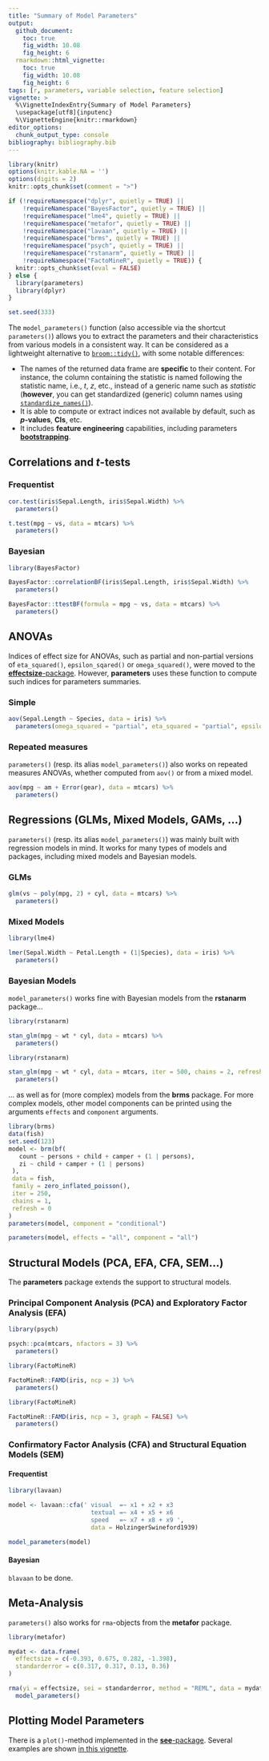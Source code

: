 ```yaml
---
title: "Summary of Model Parameters"
output: 
  github_document:
    toc: true
    fig_width: 10.08
    fig_height: 6
  rmarkdown::html_vignette:
    toc: true
    fig_width: 10.08
    fig_height: 6
tags: [r, parameters, variable selection, feature selection]
vignette: >
  %\VignetteIndexEntry{Summary of Model Parameters}
  \usepackage[utf8]{inputenc}
  %\VignetteEngine{knitr::rmarkdown}
editor_options: 
  chunk_output_type: console
bibliography: bibliography.bib
---
```


```r
library(knitr)
options(knitr.kable.NA = '')
options(digits = 2)
knitr::opts_chunk$set(comment = ">")

if (!requireNamespace("dplyr", quietly = TRUE) ||
    !requireNamespace("BayesFactor", quietly = TRUE) ||
    !requireNamespace("lme4", quietly = TRUE) ||
    !requireNamespace("metafor", quietly = TRUE) ||
    !requireNamespace("lavaan", quietly = TRUE) ||
    !requireNamespace("brms", quietly = TRUE) ||
    !requireNamespace("psych", quietly = TRUE) ||
    !requireNamespace("rstanarm", quietly = TRUE) ||
    !requireNamespace("FactoMineR", quietly = TRUE)) {
  knitr::opts_chunk$set(eval = FALSE)
} else {
  library(parameters)
  library(dplyr)
}

set.seed(333)
```

The `model_parameters()` function (also accessible via the shortcut `parameters()`) allows you to extract the parameters and their characteristics from various models in a consistent way. It can be considered as a lightweight alternative to [`broom::tidy()`](https://github.com/tidymodels/broom), with some notable differences: 

- The names of the returned data frame are **specific** to their content. For instance, the column containing the statistic is named following the statistic name, i.e., *t*, *z*, etc., instead of a generic name such as *statistic* (**however**, you can get standardized (generic) column names using [`standardize_names()`](https://easystats.github.io/parameters/reference/standardize_names.html)).
- It is able to compute or extract indices not available by default, such as ***p*-values**, **CIs**, etc.
- It includes **feature engineering** capabilities, including parameters [**bootstrapping**](https://easystats.github.io/parameters/articles/bootstrapping.html).


## Correlations and *t*-tests

### Frequentist

```r
cor.test(iris$Sepal.Length, iris$Sepal.Width) %>% 
  parameters()
```

```r
t.test(mpg ~ vs, data = mtcars) %>% 
  parameters()
```


### Bayesian

```r
library(BayesFactor)

BayesFactor::correlationBF(iris$Sepal.Length, iris$Sepal.Width) %>% 
  parameters()
```

```r
BayesFactor::ttestBF(formula = mpg ~ vs, data = mtcars) %>% 
  parameters()
```

## ANOVAs

Indices of effect size for ANOVAs, such as partial and non-partial versions of `eta_squared()`, `epsilon_sqared()` or `omega_squared()`, were moved to the [**effectsize**-package](https://easystats.github.io/effectsize/). However, **parameters** uses these function to compute such indices for parameters summaries.

### Simple

```r
aov(Sepal.Length ~ Species, data = iris) %>% 
  parameters(omega_squared = "partial", eta_squared = "partial", epsilon_squared = TRUE)
```

### Repeated measures

`parameters()` (resp. its alias `model_parameters()`) also works on repeated measures ANOVAs, whether computed from `aov()` or from a mixed model.

```r
aov(mpg ~ am + Error(gear), data = mtcars) %>% 
  parameters()
```


## Regressions (GLMs, Mixed Models, GAMs, ...)

`parameters()` (resp. its alias `model_parameters()`) was mainly built with regression models in mind. It works for many types of models and packages, including mixed models and Bayesian models.

### GLMs

```r
glm(vs ~ poly(mpg, 2) + cyl, data = mtcars) %>% 
  parameters()
```

### Mixed Models

```r
library(lme4)

lmer(Sepal.Width ~ Petal.Length + (1|Species), data = iris) %>% 
  parameters()
```

### Bayesian Models

`model_parameters()` works fine with Bayesian models from the **rstanarm** package...

```r
library(rstanarm)

stan_glm(mpg ~ wt * cyl, data = mtcars) %>% 
  parameters()
```
```r
library(rstanarm)

stan_glm(mpg ~ wt * cyl, data = mtcars, iter = 500, chains = 2, refresh = 0) %>% 
  parameters()
```

... as well as for (more complex) models from the **brms** package. For more complex models, other model components can be printed using the arguments `effects` and `component` arguments.

```r
library(brms)
data(fish)
set.seed(123)
model <- brm(bf(
   count ~ persons + child + camper + (1 | persons),
   zi ~ child + camper + (1 | persons)
 ),
 data = fish,
 family = zero_inflated_poisson(),
 iter = 250,
 chains = 1,
 refresh = 0
)
parameters(model, component = "conditional")

parameters(model, effects = "all", component = "all")
```

## Structural Models (PCA, EFA, CFA, SEM...)

The **parameters** package extends the support to structural models.

### Principal Component Analysis (PCA) and Exploratory Factor Analysis (EFA) 

```r
library(psych)

psych::pca(mtcars, nfactors = 3) %>% 
  parameters()
```

```r
library(FactoMineR)

FactoMineR::FAMD(iris, ncp = 3) %>% 
  parameters()
```
```r
library(FactoMineR)

FactoMineR::FAMD(iris, ncp = 3, graph = FALSE) %>% 
  parameters()
```


### Confirmatory Factor Analysis (CFA) and Structural Equation Models (SEM)

#### Frequentist

```r
library(lavaan)

model <- lavaan::cfa(' visual  =~ x1 + x2 + x3
                       textual =~ x4 + x5 + x6
                       speed   =~ x7 + x8 + x9 ', 
                       data = HolzingerSwineford1939)

model_parameters(model)
```

#### Bayesian

`blavaan` to be done.

## Meta-Analysis

`parameters()` also works for `rma`-objects from the **metafor** package.

```r
library(metafor)

mydat <- data.frame(
  effectsize = c(-0.393, 0.675, 0.282, -1.398),
  standarderror = c(0.317, 0.317, 0.13, 0.36)
)

rma(yi = effectsize, sei = standarderror, method = "REML", data = mydat) %>% 
  model_parameters()
```

## Plotting Model Parameters

There is a `plot()`-method implemented in the [**see**-package](https://easystats.github.io/see/). Several examples are shown [in this vignette](https://easystats.github.io/see/articles/parameters.html).
